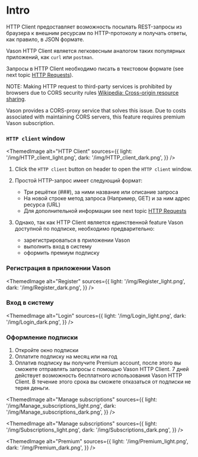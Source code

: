 # Intro

HTTP Client предоставляет возможность посылать REST-запросы из браузера к
внешним ресурсам по HTTP-протоколу и получать ответы, как правило, в JSON формате.

Vason HTTP Client является легковесным аналогом таких популярных приложений, как `curl` или `postman`.

Запросы в HTTP Client необходимо писать в текстовом формате (see next topic [HTTP Requests](HTTP%20Requests)).

NOTE: Making HTTP request to third-party services is prohibited by browsers due to CORS security rules
<a href="https://en.wikipedia.org/wiki/Cross-origin_resource_sharing" target="_blank">Wikipedia: Cross-origin resource sharing</a>.

Vason provides a CORS-proxy service that solves this issue.
Due to costs associated with maintaining CORS servers, this feature requires premium Vason subscription.

### `HTTP client` window


<ThemedImage
    alt="HTTP Client"
    sources={{
        light: '/img/HTTP_client_light.png',
        dark: '/img/HTTP_client_dark.png',
    }}
/>

1. Click the `HTTP client` button on header to open the `HTTP client` window.

2. Простой HTTP-запрос имеет следующий формат:
    - Три решётки (###), за ними название или описание запроса
    - На новой строке метод запроса (Например, GET) и за ним адрес ресурса (URL)
    - Для дополнительной информации see next topic [HTTP Requests](HTTP%20Requests)

3. Однако, так как HTTP Client является единственной feature Vason доступной по подписке, необходимо предварительно:
    - зарегистрироваться в приложении Vason
    - выполнить вход в систему
    - оформить премиум подписку

### Регистрация в приложении Vason

<ThemedImage
    alt="Register"
    sources={{
        light: '/img/Register_light.png',
        dark: '/img/Register_dark.png',
    }}
/>

### Вход в систему

<ThemedImage
    alt="Login"
    sources={{
        light: '/img/Login_light.png',
        dark: '/img/Login_dark.png',
    }}
/>

### Оформление подписки

1. Откройте окно подписки
2. Оплатите подписку на месяц или на год
3. Оплатив подписку вы получите Premium account,
    после этого вы сможете отправлять запросы с помощью Vason HTTP Client.
    7 дней действует возможность бесплатного использования Vason HTTP Client.
    В течение этого срока вы сможете отказаться от подписки не теряя деньги.

<ThemedImage
    alt="Manage subscriptions"
    sources={{
        light: '/img/Manage_subscriptions_light.png',
        dark: '/img/Manage_subscriptions_dark.png',
    }}
/>

<ThemedImage
    alt="Manage subscriptions"
    sources={{
        light: '/img/Subscriptions_light.png',
        dark: '/img/Subscriptions_dark.png',
    }}
/>

<ThemedImage
    alt="Premium"
    sources={{
        light: '/img/Premium_light.png',
        dark: '/img/Premium_dark.png',
    }}
/>